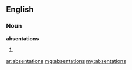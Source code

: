 ==English==

===Noun===
'''absentations'''

# {{plural of|[[absentation]]}}

[[ar:absentations]]
[[mg:absentations]]
[[my:absentations]]